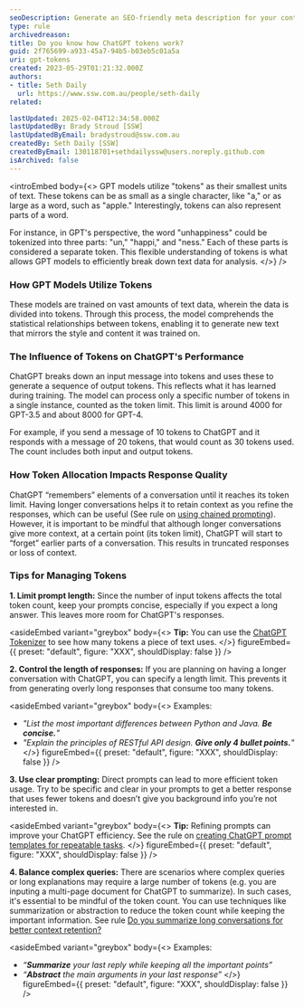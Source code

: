 ```yaml
---
seoDescription: Generate an SEO-friendly meta description for your content using these guidelines.
type: rule
archivedreason:
title: Do you know how ChatGPT tokens work?
guid: 2f765699-a933-45a7-94b5-b03eb5c01a5a
uri: gpt-tokens
created: 2023-05-29T01:21:32.000Z
authors:
- title: Seth Daily
  url: https://www.ssw.com.au/people/seth-daily
related:

lastUpdated: 2025-02-04T12:34:58.000Z
lastUpdatedBy: Brady Stroud [SSW]
lastUpdatedByEmail: bradystroud@ssw.com.au
createdBy: Seth Daily [SSW]
createdByEmail: 130118701+sethdailyssw@users.noreply.github.com
isArchived: false
---
```


<introEmbed
  body={<>
GPT models utilize "tokens" as their smallest units of text. These tokens can be as small as a single character, like "a," or as large as a word, such as "apple." Interestingly, tokens can also represent parts of a word.

For instance, in GPT's perspective, the word "unhappiness" could be tokenized into three parts: "un," "happi," and "ness." Each of these parts is considered a separate token. This flexible understanding of tokens is what allows GPT models to efficiently break down text data for analysis.
  </>}
/>
### How GPT Models Utilize Tokens

These models are trained on vast amounts of text data, wherein the data is divided into tokens. Through this process, the model comprehends the statistical relationships between tokens, enabling it to generate new text that mirrors the style and content it was trained on.

### The Influence of Tokens on ChatGPT's Performance

ChatGPT breaks down an input message into tokens and uses these to generate a sequence of output tokens. This reflects what it has learned during training. The model can process only a specific number of tokens in a single instance, counted as the token limit. This limit is around 4000 for GPT-3.5 and about 8000 for GPT-4.

For example, if you send a message of 10 tokens to ChatGPT and it responds with a message of 20 tokens, that would count as 30 tokens used. The count includes both input and output tokens.

### How Token Allocation Impacts Response Quality

ChatGPT “remembers” elements of a conversation until it reaches its token limit. Having longer conversations helps it to retain context as you refine the responses, which can be useful (See rule on  [using chained prompting](/chained-prompting/)). However, it is important to be mindful that although longer conversations give more context, at a certain point (its token limit), ChatGPT will start to “forget” earlier parts of a conversation. This results in truncated responses or loss of context.

### Tips for Managing Tokens

**1. Limit prompt length:** Since the number of input tokens affects the total token count, keep your prompts concise, especially if you expect a long answer. This leaves more room for ChatGPT's responses.

<asideEmbed
  variant="greybox"
  body={<>
    **Tip:** You can use the [ChatGPT Tokenizer](https://platform.openai.com/tokenizer) to see how many tokens a piece of text uses.
  </>}
  figureEmbed={{
    preset: "default",
    figure: "XXX",
    shouldDisplay: false
  }}
/>

**2. Control the length of responses:** If you are planning on having a longer conversation with ChatGPT, you can specify a length limit. This prevents it from generating overly long responses that consume too many tokens.

<asideEmbed
  variant="greybox"
  body={<>
     Examples:

* _"List the most important differences between Python and Java. **Be concise.**"_
* _"Explain the principles of RESTful API design. **Give only 4 bullet points.**"_
  </>}
  figureEmbed={{
    preset: "default",
    figure: "XXX",
    shouldDisplay: false
  }}
/>

**3. Use clear prompting:** Direct prompts can lead to more efficient token usage. Try to be specific and clear in your prompts to get a better response that uses fewer tokens and doesn’t give you background info you’re not interested in.

<asideEmbed
  variant="greybox"
  body={<>
    **Tip:** Refining prompts can improve your ChatGPT efficiency. See the rule on [creating ChatGPT prompt templates for repeatable tasks](/chatgpt-prompt-templates).
  </>}
  figureEmbed={{
    preset: "default",
    figure: "XXX",
    shouldDisplay: false
  }}
/>

**4. Balance complex queries:** There are scenarios where complex queries or long explanations may require a large number of tokens (e.g. you are inputing a multi-page document for ChatGPT to summarize). In such cases, it's essential to be mindful of the token count. You can use techniques like summarization or abstraction to reduce the token count while keeping the important information. See rule [Do you summarize long conversations for better context retention?](/summarize-long-conversations)

<asideEmbed
  variant="greybox"
  body={<>
    Examples:

* _“**Summarize** your last reply while keeping all the important points”_
* _“**Abstract** the main arguments in your last response”_
  </>}
  figureEmbed={{
    preset: "default",
    figure: "XXX",
    shouldDisplay: false
  }}
/>
